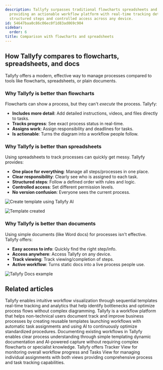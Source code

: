 ```yaml
---
description: Tallyfy surpasses traditional flowcharts spreadsheets and documents by
  providing an actionable workflow platform with real-time tracking detailed instructions
  structured steps and controlled access across any device.
id: 54647baa0c86c06ec0f1d83ad069c904
sidebar:
  order: 6
title: Comparison with flowcharts and spreadsheets
---
```


## How Tallyfy compares to flowcharts, spreadsheets, and docs

Tallyfy offers a modern, effective way to manage processes compared to tools like flowcharts, spreadsheets, or plain documents.

### Why Tallyfy is better than flowcharts

Flowcharts can show a process, but they can't *execute* the process. Tallyfy:

*   **Includes more detail**: Add detailed instructions, videos, and files directly to tasks.
*   **Tracks progress**: See exact process status in real-time.
*   **Assigns work**: Assign responsibility and deadlines for tasks.
*   **Is actionable**: Turns the diagram into a workflow people follow.

<lite-vimeo videoid="338954164"></lite-vimeo>

### Why Tallyfy is better than spreadsheets

Using spreadsheets to track processes can quickly get messy. Tallyfy provides:

*   **One place for everything**: Manage all steps/processes in one place.
*   **Clear responsibility**: Clearly see who is assigned to each task.
*   **Structured steps**: Follow a defined order with rules and logic.
*   **Controlled access**: Set different permission levels.
*   **No version confusion**: Everyone sees the current process.

![Create template using Tallyfy AI](https://screenshots.tallyfy.com/tallyfy%2Fpro%2Fdesktop-light-create-client-onboarding-template-from-tallyfyAI.png)

![Template created](https://screenshots.tallyfy.com/tallyfy%2Fpro%2Fdesktop-light-click-create-template-by-tallyfyai.png)

### Why Tallyfy is better than documents

Using simple documents (like Word docs) for processes isn't effective. Tallyfy offers:

*   **Easy access to info**: Quickly find the right step/info.
*   **Access anywhere**: Access Tallyfy on any device.
*   **Track viewing**: Track viewing/completion of steps.
*   **Active workflow**: Turns static docs into a live process people use.

![Tallyfy Docs example](https://screenshots.tallyfy.com/file-glr8zwFK1D.gif)


## Related articles
<CardGrid>
<LinkTitleCard header="<b>Process Improvement > Understand process flow without flowcharts</b>" href="/products/pro/tutorials/how-to/process-improvement/understanding-process-flow-without-complex-flowcharts/" > Tallyfy enables intuitive workflow visualization through sequential templates real-time tracking and analytics that help identify bottlenecks and optimize process flows without complex diagramming. </LinkTitleCard>
<LinkTitleCard header="<b>Introduction</b>" href="/products/pro/" > Tallyfy is a workflow platform that helps non-technical users document track and improve business processes by creating reusable templates launching workflows with automatic task assignments and using AI to continuously optimize standardized procedures. </LinkTitleCard>
<LinkTitleCard header="<b>Process Improvement > Understand your current processes with Tallyfy</b>" href="/products/pro/tutorials/how-to/process-improvement/understanding-your-current-processes-with-tallyfy/" > Documenting existing workflows in Tallyfy enables clear process understanding through simple templating dynamic documentation and AI-powered capture without requiring complex flowcharts or specialist knowledge. </LinkTitleCard>
<LinkTitleCard header="<b>Pro > Tracking</b>" href="/products/pro/tracking-and-tasks/" > Tallyfy offers Tracker View for monitoring overall workflow progress and Tasks View for managing individual assignments with both views providing comprehensive process and task tracking capabilities. </LinkTitleCard>
</CardGrid>